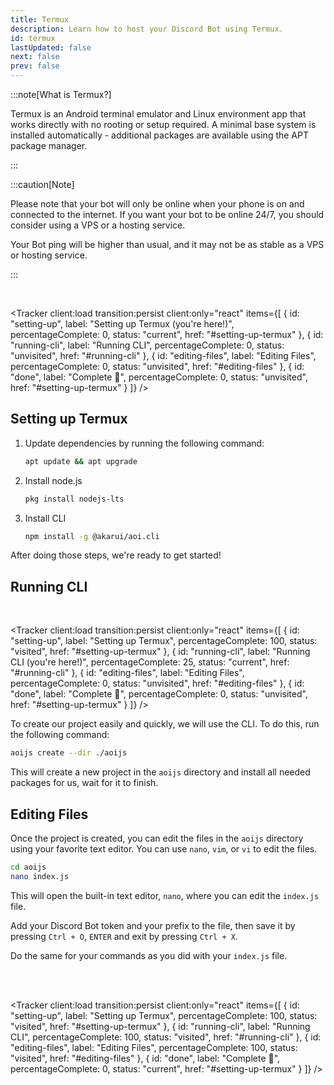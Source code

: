 ```yaml
---
title: Termux
description: Learn how to host your Discord Bot using Termux.
id: termux
lastUpdated: false
next: false
prev: false
---
```



:::note[What is Termux?]

Termux is an Android terminal emulator and Linux environment app that works directly with no rooting or setup required. A minimal base system is installed automatically - additional packages are available using the APT package manager.

:::

:::caution[Note]

Please note that your bot will only be online when your phone is on and connected to the internet. If you want your bot to be online 24/7, you should consider using a VPS or a hosting service.

Your Bot ping will be higher than usual, and it may not be as stable as a VPS or hosting service.

:::

<br />

<Tracker
    client:load transition:persist
    client:only="react"
    items={[
        {
            id: "setting-up",
            label: "Setting up Termux (you're here!)",
            percentageComplete: 0,
            status: "current",
            href: "#setting-up-termux"
        },
        {
            id: "running-cli",
            label: "Running CLI",
            percentageComplete: 0,
            status: "unvisited",
            href: "#running-cli"
        },
        {
            id: "editing-files",
            label: "Editing Files",
            percentageComplete: 0,
            status: "unvisited",
            href: "#editing-files"
        },
        {
            id: "done",
            label: "Complete 🎉",
            percentageComplete: 0,
            status: "unvisited",
            href: "#setting-up-termux"
        }
    ]}
/>

## Setting up Termux

<Steps>

1. Update dependencies by running the following command:

    ```bash title="apt command"
    apt update && apt upgrade
    ```

2. Install node.js

    ```bash title="node.js installation"
    pkg install nodejs-lts
    ```

3. Install CLI
    ```bash title="CLI installation"
    npm install -g @akarui/aoi.cli
    ```

</Steps>

After doing those steps, we're ready to get started!

## Running CLI

<br />

<Tracker
    client:load transition:persist
    client:only="react"
    items={[
        {
            id: "setting-up",
            label: "Setting up Termux",
            percentageComplete: 100,
            status: "visited",
            href: "#setting-up-termux"
        },
        {
            id: "running-cli",
            label: "Running CLI (you're here!)",
            percentageComplete: 25,
            status: "current",
            href: "#running-cli"
        },
        {
            id: "editing-files",
            label: "Editing Files",
            percentageComplete: 0,
            status: "unvisited",
            href: "#editing-files"
        },
        {
            id: "done",
            label: "Complete 🎉",
            percentageComplete: 0,
            status: "unvisited",
            href: "#setting-up-termux"
        }
    ]}
/>

To create our project easily and quickly, we will use the CLI. To do this, run the following command:

```bash title="Creating a project"
aoijs create --dir ./aoijs
```

This will create a new project in the `aoijs` directory and install all needed packages for us, wait for it to finish.

## Editing Files

Once the project is created, you can edit the files in the `aoijs` directory using your favorite text editor. You can use `nano`, `vim`, or `vi` to edit the files.

```bash title="Editing files"
cd aoijs
nano index.js
```

This will open the built-in text editor, `nano`, where you can edit the `index.js` file.

Add your Discord Bot token and your prefix to the file, then save it by pressing `Ctrl + O`, `ENTER` and exit by pressing `Ctrl + X`.

Do the same for your commands as you did with your `index.js` file.

<br />
<br />

<Tracker
    client:load transition:persist
    client:only="react"
    items={[
        {
            id: "setting-up",
            label: "Setting up Termux",
            percentageComplete: 100,
            status: "visited",
            href: "#setting-up-termux"
        },
        {
            id: "running-cli",
            label: "Running CLI",
            percentageComplete: 100,
            status: "visited",
            href: "#running-cli"
        },
        {
            id: "editing-files",
            label: "Editing Files",
            percentageComplete: 100,
            status: "visited",
            href: "#editing-files"
        },
        {
            id: "done",
            label: "Complete 🎉",
            percentageComplete: 0,
            status: "current",
            href: "#setting-up-termux"
        }
    ]}
/>
